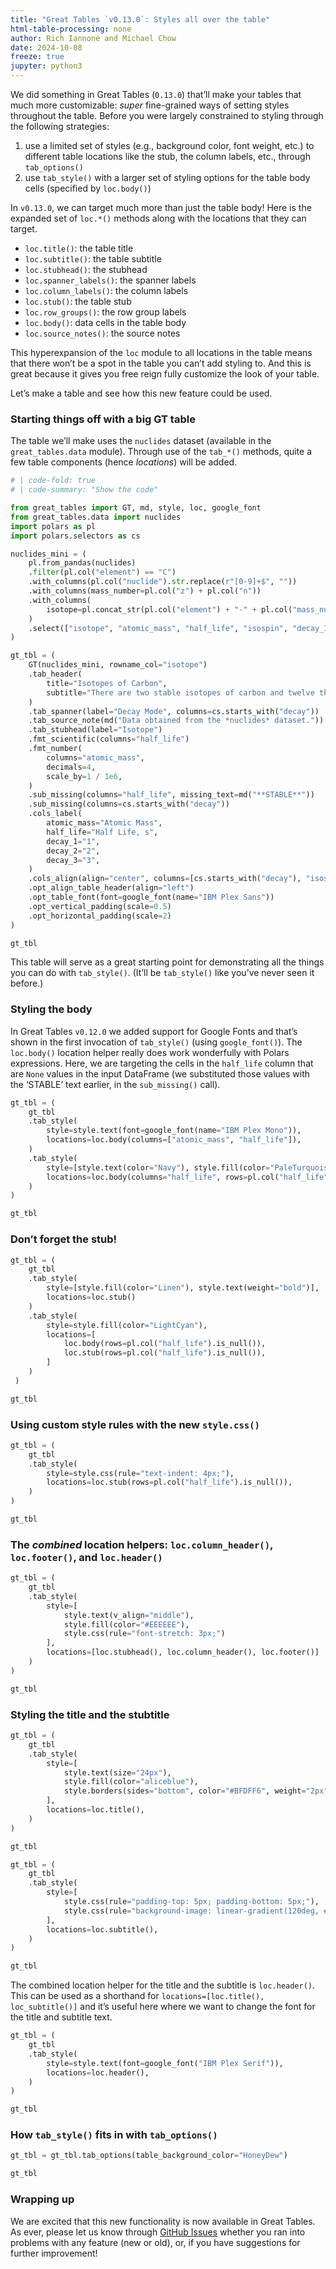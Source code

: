 ```yaml
---
title: "Great Tables `v0.13.0`: Styles all over the table"
html-table-processing: none
author: Rich Iannone and Michael Chow
date: 2024-10-08
freeze: true
jupyter: python3
---
```


We did something in Great Tables (`0.13.0`) that'll make your tables that much more customizable: *super* fine-grained ways of setting styles throughout the table. Before you were largely constrained to styling through the following strategies:

1. use a limited set of styles (e.g., background color, font weight, etc.) to different table locations like the stub, the column labels, etc., through `tab_options()`
2. use `tab_style()` with a larger set of styling options for the table body cells (specified by `loc.body()`)

In `v0.13.0`, we can target much more than just the table body! Here is the expanded set of `loc.*()` methods along with the locations that they can target.

- `loc.title()`: the table title
- `loc.subtitle()`: the table subtitle
- `loc.stubhead()`: the stubhead
- `loc.spanner_labels()`: the spanner labels
- `loc.column_labels()`: the column labels
- `loc.stub()`: the table stub
- `loc.row_groups()`: the row group labels
- `loc.body()`: data cells in the table body
- `loc.source_notes()`: the source notes

This hyperexpansion of the `loc` module to all locations in the table means that there won't be a spot in the table you can't add styling to. And this is great because it gives you free reign fully customize the look of your table.

Let's make a table and see how this new feature could be used.

### Starting things off with a big GT table

The table we'll make uses the `nuclides` dataset (available in the `great_tables.data` module). Through use of the `tab_*()` methods, quite a few table components (hence *locations*) will be added.

```python

# | code-fold: true
# | code-summary: "Show the code"

from great_tables import GT, md, style, loc, google_font
from great_tables.data import nuclides
import polars as pl
import polars.selectors as cs

nuclides_mini = (
    pl.from_pandas(nuclides)
    .filter(pl.col("element") == "C")
    .with_columns(pl.col("nuclide").str.replace(r"[0-9]+$", ""))
    .with_columns(mass_number=pl.col("z") + pl.col("n"))
    .with_columns(
        isotope=pl.concat_str(pl.col("element") + "-" + pl.col("mass_number").cast(pl.String))
    )
    .select(["isotope", "atomic_mass", "half_life", "isospin", "decay_1", "decay_2", "decay_3"])
)

gt_tbl = (
    GT(nuclides_mini, rowname_col="isotope")
    .tab_header(
        title="Isotopes of Carbon",
        subtitle="There are two stable isotopes of carbon and twelve that are unstable.",
    )
    .tab_spanner(label="Decay Mode", columns=cs.starts_with("decay"))
    .tab_source_note(md("Data obtained from the *nuclides* dataset."))
    .tab_stubhead(label="Isotope")
    .fmt_scientific(columns="half_life")
    .fmt_number(
        columns="atomic_mass",
        decimals=4,
        scale_by=1 / 1e6,
    )
    .sub_missing(columns="half_life", missing_text=md("**STABLE**"))
    .sub_missing(columns=cs.starts_with("decay"))
    .cols_label(
        atomic_mass="Atomic Mass",
        half_life="Half Life, s",
        decay_1="1",
        decay_2="2",
        decay_3="3",
    )
    .cols_align(align="center", columns=[cs.starts_with("decay"), "isospin"])
    .opt_align_table_header(align="left")
    .opt_table_font(font=google_font(name="IBM Plex Sans"))
    .opt_vertical_padding(scale=0.5)
    .opt_horizontal_padding(scale=2)
)

gt_tbl
```

This table will serve as a great starting point for demonstrating all the things you can do with `tab_style()`. (It'll be `tab_style()` like you've never seen it before.)

### Styling the body

In Great Tables `v0.12.0` we added support for Google Fonts and that's shown in the first invocation of `tab_style()` (using `google_font()`). The `loc.body()` location helper really does work wonderfully with Polars expressions. Here, we are targeting the cells in the `half_life` column that are `None` values in the input DataFrame (we substituted those values with the 'STABLE' text earlier, in the `sub_missing()` call).

```python
gt_tbl = (
    gt_tbl
    .tab_style(
        style=style.text(font=google_font(name="IBM Plex Mono")),
        locations=loc.body(columns=["atomic_mass", "half_life"]),
    )
    .tab_style(
        style=[style.text(color="Navy"), style.fill(color="PaleTurquoise")],
        locations=loc.body(columns="half_life", rows=pl.col("half_life").is_not_null())
    )
)

gt_tbl
```

### Don't forget the stub!

```python
gt_tbl = (
    gt_tbl
    .tab_style(
        style=[style.fill(color="Linen"), style.text(weight="bold")],
        locations=loc.stub()
    )
    .tab_style(
        style=style.fill(color="LightCyan"),
        locations=[
            loc.body(rows=pl.col("half_life").is_null()),
            loc.stub(rows=pl.col("half_life").is_null()),
        ]
    )
 )

gt_tbl
```

### Using custom style rules with the new `style.css()`

```python
gt_tbl = (
    gt_tbl
    .tab_style(
        style=style.css(rule="text-indent: 4px;"),
        locations=loc.stub(rows=pl.col("half_life").is_null()),
    )
)

gt_tbl
```


### The *combined* location helpers: `loc.column_header()`, `loc.footer()`, and `loc.header()`


```python
gt_tbl = (
    gt_tbl
    .tab_style(
        style=[
            style.text(v_align="middle"),
            style.fill(color="#EEEEEE"),
            style.css(rule="font-stretch: 3px;")
        ],
        locations=[loc.stubhead(), loc.column_header(), loc.footer()]
    )
)

gt_tbl
```

### Styling the title and the stubtitle

```python
gt_tbl = (
    gt_tbl
    .tab_style(
        style=[
            style.text(size="24px"),
            style.fill(color="aliceblue"),
            style.borders(sides="bottom", color="#BFDFF6", weight="2px")
        ],
        locations=loc.title(),
    )
)

gt_tbl
```

```python
gt_tbl = (
    gt_tbl
    .tab_style(
        style=[
            style.css(rule="padding-top: 5px; padding-bottom: 5px;"),
            style.css(rule="background-image: linear-gradient(120deg, #d4fc79 0%, #96f6a1100%);")
        ],
        locations=loc.subtitle(),
    )
)

gt_tbl
```


The combined location helper for the title and the subtitle is `loc.header()`. This can be used as a shorthand for `locations=[loc.title(), loc_subtitle()]` and it's useful here where we want to change the font for the title and subtitle text.

```python
gt_tbl = (
    gt_tbl
    .tab_style(
        style=style.text(font=google_font("IBM Plex Serif")),
        locations=loc.header(),
    )
)

gt_tbl
```


### How `tab_style()` fits in with `tab_options()`

```python
gt_tbl = gt_tbl.tab_options(table_background_color="HoneyDew")

gt_tbl
```



### Wrapping up

We are excited that this new functionality is now available in Great Tables. As ever, please let us know through [GitHub Issues](https://github.com/posit-dev/great-tables/issues) whether you ran into problems with any feature (new or old), or, if you have suggestions for further improvement!
